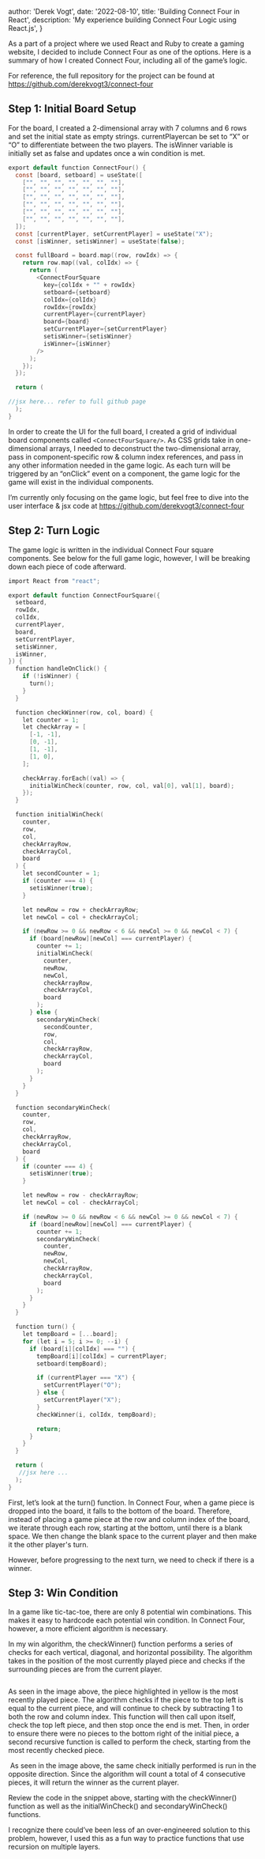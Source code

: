 
  author: 'Derek Vogt',
  date: '2022-08-10',
  title: 'Building Connect Four in React',
  description: 'My experience building Connect Four Logic using React.js',
}


As a part of a project where we used React and Ruby to create a gaming website, I decided to include Connect Four as one of the options. Here is a summary of how I created Connect Four, including all of the game’s logic.

For reference, the full repository for the project can be found at https://github.com/derekvogt3/connect-four

## Step 1: Initial Board Setup

For the board, I created a 2-dimensional array with 7 columns and 6 rows and set the initial state as empty strings. currentPlayercan be set to “X” or “O” to differentiate between the two players. The isWinner variable is initially set as false and updates once a win condition is met.

```c
export default function ConnectFour() {
  const [board, setboard] = useState([
    ["", "", "", "", "", "", ""],
    ["", "", "", "", "", "", ""],
    ["", "", "", "", "", "", ""],
    ["", "", "", "", "", "", ""],
    ["", "", "", "", "", "", ""],
    ["", "", "", "", "", "", ""],
  ]);
  const [currentPlayer, setCurrentPlayer] = useState("X");
  const [isWinner, setisWinner] = useState(false);

  const fullBoard = board.map((row, rowIdx) => {
    return row.map((val, colIdx) => {
      return (
        <ConnectFourSquare
          key={colIdx + "" + rowIdx}
          setboard={setboard}
          colIdx={colIdx}
          rowIdx={rowIdx}
          currentPlayer={currentPlayer}
          board={board}
          setCurrentPlayer={setCurrentPlayer}
          setisWinner={setisWinner}
          isWinner={isWinner}
        />
      );
    });
  });

  return (

//jsx here... refer to full github page
  );
}
```

In order to create the UI for the full board, I created a grid of individual board components called `<ConnectFourSquare/>`. As CSS grids take in one-dimensional arrays, I needed to deconstruct the two-dimensional array, pass in component-specific row & column index references, and pass in any other information needed in the game logic. As each turn will be triggered by an “onClick” event on a component, the game logic for the game will exist in the individual components.

I’m currently only focusing on the game logic, but feel free to dive into the user interface & jsx code at https://github.com/derekvogt3/connect-four

## Step 2: Turn Logic

The game logic is written in the individual Connect Four square components. See below for the full game logic, however, I will be breaking down each piece of code afterward.

```c
import React from "react";

export default function ConnectFourSquare({
  setboard,
  rowIdx,
  colIdx,
  currentPlayer,
  board,
  setCurrentPlayer,
  setisWinner,
  isWinner,
}) {
  function handleOnClick() {
    if (!isWinner) {
      turn();
    }
  }

  function checkWinner(row, col, board) {
    let counter = 1;
    let checkArray = [
      [-1, -1],
      [0, -1],
      [1, -1],
      [1, 0],
    ];

    checkArray.forEach((val) => {
      initialWinCheck(counter, row, col, val[0], val[1], board);
    });
  }

  function initialWinCheck(
    counter,
    row,
    col,
    checkArrayRow,
    checkArrayCol,
    board
  ) {
    let secondCounter = 1;
    if (counter === 4) {
      setisWinner(true);
    }

    let newRow = row + checkArrayRow;
    let newCol = col + checkArrayCol;

    if (newRow >= 0 && newRow < 6 && newCol >= 0 && newCol < 7) {
      if (board[newRow][newCol] === currentPlayer) {
        counter += 1;
        initialWinCheck(
          counter,
          newRow,
          newCol,
          checkArrayRow,
          checkArrayCol,
          board
        );
      } else {
        secondaryWinCheck(
          secondCounter,
          row,
          col,
          checkArrayRow,
          checkArrayCol,
          board
        );
      }
    }
  }

  function secondaryWinCheck(
    counter,
    row,
    col,
    checkArrayRow,
    checkArrayCol,
    board
  ) {
    if (counter === 4) {
      setisWinner(true);
    }

    let newRow = row - checkArrayRow;
    let newCol = col - checkArrayCol;

    if (newRow >= 0 && newRow < 6 && newCol >= 0 && newCol < 7) {
      if (board[newRow][newCol] === currentPlayer) {
        counter += 1;
        secondaryWinCheck(
          counter,
          newRow,
          newCol,
          checkArrayRow,
          checkArrayCol,
          board
        );
      }
    }
  }

  function turn() {
    let tempBoard = [...board];
    for (let i = 5; i >= 0; --i) {
      if (board[i][colIdx] === "") {
        tempBoard[i][colIdx] = currentPlayer;
        setboard(tempBoard);

        if (currentPlayer === "X") {
          setCurrentPlayer("O");
        } else {
          setCurrentPlayer("X");
        }
        checkWinner(i, colIdx, tempBoard);

        return;
      }
    }
  }

  return (
   //jsx here ...
  );
}
```

First, let’s look at the turn() function. In Connect Four, when a game piece is dropped into the board, it falls to the bottom of the board. Therefore, instead of placing a game piece at the row and column index of the board, we iterate through each row, starting at the bottom, until there is a blank space. We then change the blank space to the current player and then make it the other player's turn.

However, before progressing to the next turn, we need to check if there is a winner.

## Step 3: Win Condition

In a game like tic-tac-toe, there are only 8 potential win combinations. This makes it easy to hardcode each potential win condition. In Connect Four, however, a more efficient algorithm is necessary.

In my win algorithm, the checkWinner() function performs a series of checks for each vertical, diagonal, and horizontal possibility. The algorithm takes in the position of the most currently played piece and checks if the surrounding pieces are from the current player.

<Image src={connectFourOne} alt="" />

As seen in the image above, the piece highlighted in yellow is the most recently played piece. The algorithm checks if the piece to the top left is equal to the current piece, and will continue to check by subtracting 1 to both the row and column index. This function will then call upon itself, check the top left piece, and then stop once the end is met. Then, in order to ensure there were no pieces to the bottom right of the initial piece, a second recursive function is called to perform the check, starting from the most recently checked piece.

<Image src={connectFourTwo} alt="" />
As seen in the image above, the same check initially performed is run in the opposite
direction. Since the algorithm will count a total of 4 consecutive pieces, it will
return the winner as the current player.

Review the code in the snippet above, starting with the checkWinner() function as well as the initialWinCheck() and secondaryWinCheck() functions.

I recognize there could’ve been less of an over-engineered solution to this problem, however, I used this as a fun way to practice functions that use recursion on multiple layers.
